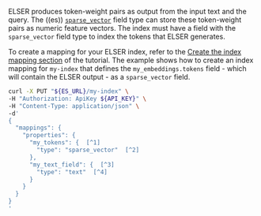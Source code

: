 


ELSER produces token-weight pairs as output from the input text and the query.
The ((es)) [`sparse_vector`](((ref))/sparse-vector.html) field type can store these
token-weight pairs as numeric feature vectors. The index must have a field with
the `sparse_vector` field type to index the tokens that ELSER generates.

To create a mapping for your ELSER index, refer to the
[Create the index mapping section](((ref))/semantic-search-elser.html#elser-mappings) of the tutorial. The example
shows how to create an index mapping for `my-index` that defines the
`my_embeddings.tokens` field - which will contain the ELSER output - as a
`sparse_vector` field.

```bash
curl -X PUT "${ES_URL}/my-index" \
-H "Authorization: ApiKey ${API_KEY}" \
-H "Content-Type: application/json" \
-d'
{
  "mappings": {
    "properties": {
      "my_tokens": {  [^1]
        "type": "sparse_vector"  [^2]
      },
      "my_text_field": {  [^3]
        "type": "text"  [^4]
      }
    }
  }
}
'
```
[^1]: The name of the field that will contain the tokens generated by ELSER.
[^2]: The field that contains the tokens must be a `sparse_vector` field.
[^3]: The name of the field from which to create the sparse vector representation.
In this example, the name of the field is `my_text_field`.
[^4]: The field type is `text` in this example.
